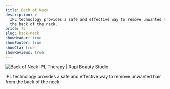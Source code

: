 ```yaml
---
title: Back of Neck
description: >-
  IPL technology provides a safe and effective way to remove unwanted hair from
  the back of the neck.
price: 75
slug: back-neck
showHeader: true
showFooter: true
showCta: true
showReviews: true
---
```


![Back of Neck IPL Therapy | Rupi Beauty Studio](/uploads/services/ipl-therapy.webp 'Back of Neck IPL Therapy  | Rupi Beauty Studio')

IPL technology provides a safe and effective way to remove unwanted hair from the back of the neck.
